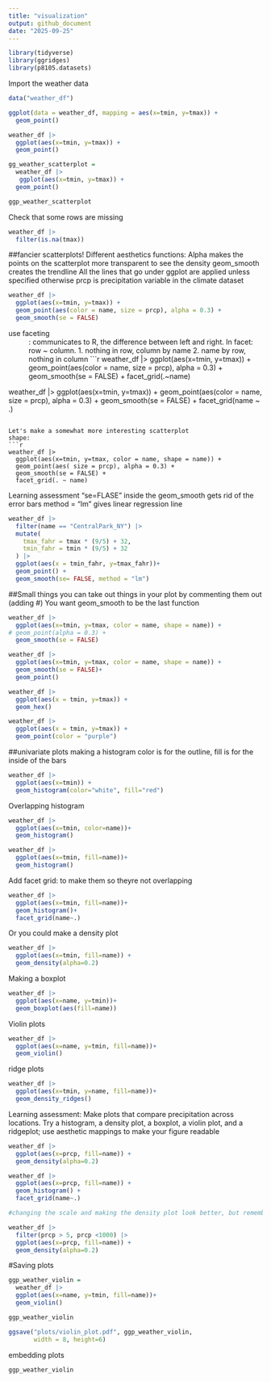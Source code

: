 ```yaml
---
title: "visualization"
output: github_document
date: "2025-09-25"
---
```


```r
library(tidyverse)
library(ggridges)
library(p8105.datasets)
```

Import the weather data
```r
data("weather_df")

```


```r
ggplot(data = weather_df, mapping = aes(x=tmin, y=tmax)) +
  geom_point()
```

```r
weather_df |>
  ggplot(aes(x=tmin, y=tmax)) +
  geom_point()
```

```r
gg_weather_scatterplot =
  weather_df |>
   ggplot(aes(x=tmin, y=tmax)) +
  geom_point()

ggp_weather_scatterplot
```

Check that some rows are missing
```r
weather_df |>
  filter(is.na(tmax))
```


##fancier scatterplots!
Different aesthetics functions:
Alpha makes the points on the scatterplot more transparent to see the density
geom_smooth creates the trendline
All the lines that go under ggplot are applied unless specified otherwise
prcp is precipitation variable in the climate dataset
```r
weather_df |>
  ggplot(aes(x=tmin, y=tmax)) +
  geom_point(aes(color = name, size = prcp), alpha = 0.3) +
  geom_smooth(se = FALSE)
```

use faceting
~ : communicates to R, the difference between left and right. In facet: row ~ column.
1. nothing in row, column by name
2. name by row, nothing in column
```r
weather_df |>
  ggplot(aes(x=tmin, y=tmax)) +
  geom_point(aes(color = name, size = prcp), alpha = 0.3) +
  geom_smooth(se = FALSE) +
  facet_grid(.~name)

weather_df |>
  ggplot(aes(x=tmin, y=tmax)) +
  geom_point(aes(color = name, size = prcp), alpha = 0.3) +
  geom_smooth(se = FALSE) +
  facet_grid(name ~ .)
```

Let's make a somewhat more interesting scatterplot
shape: 
```r
weather_df |>
  ggplot(aes(x=tmin, y=tmax, color = name, shape = name)) +
  geom_point(aes( size = prcp), alpha = 0.3) +
  geom_smooth(se = FALSE) +
  facet_grid(. ~ name)
```

Learning assessment
"se=FLASE" inside the geom_smooth gets rid of the error bars
method = "lm" gives linear regression line
```r
weather_df |>
  filter(name == "CentralPark_NY") |>
  mutate(
    tmax_fahr = tmax * (9/5) + 32,
    tmin_fahr = tmin * (9/5) + 32
  ) |>
  ggplot(aes(x = tmin_fahr, y=tmax_fahr))+
  geom_point() +
  geom_smooth(se= FALSE, method = "lm")
```

##Small things
you can take out things in your plot by commenting them out (adding #)
You want geom_smooth to be the last function
```r
weather_df |>
  ggplot(aes(x=tmin, y=tmax, color = name, shape = name)) +
# geom_point(alpha = 0.3) +
  geom_smooth(se = FALSE) 

weather_df |>
  ggplot(aes(x=tmin, y=tmax, color = name, shape = name)) +
  geom_smooth(se = FALSE)+
  geom_point() 
```

```r
weather_df |>
  ggplot(aes(x = tmin, y=tmax)) +
  geom_hex()
```

```r
weather_df |>
  ggplot(aes(x = tmin, y=tmax)) +
  geom_point(color = "purple")
```

##univariate plots
making a histogram
color is for the outline, fill is for the inside of the bars
```r
weather_df |>
  ggplot(aes(x=tmin)) +
  geom_histogram(color="white", fill="red")
```

Overlapping histogram
```r
weather_df |>
  ggplot(aes(x=tmin, color=name))+
  geom_histogram()

weather_df |>
  ggplot(aes(x=tmin, fill=name))+
  geom_histogram()
```

Add facet grid: to make them so theyre not overlapping
```r
weather_df |>
  ggplot(aes(x=tmin, fill=name))+
  geom_histogram()+
  facet_grid(name~.)
```

Or you could make a density plot
```r
weather_df |>
  ggplot(aes(x=tmin, fill=name)) +
  geom_density(alpha=0.2)
```

Making a boxplot
```r
weather_df |>
  ggplot(aes(x=name, y=tmin))+
  geom_boxplot(aes(fill=name))
```

Violin plots
```r
weather_df |>
  ggplot(aes(x=name, y=tmin, fill=name))+
  geom_violin()
```

ridge plots
```r
weather_df |>
  ggplot(aes(x=tmin, y=name, fill=name))+
  geom_density_ridges()
```

Learning assessment: Make plots that compare precipitation across locations. Try a histogram, a density plot, a boxplot, a violin plot, and a ridgeplot; use aesthetic mappings to make your figure readable
```r
weather_df |>
  ggplot(aes(x=prcp, fill=name)) +
  geom_density(alpha=0.2)

weather_df |>
  ggplot(aes(x=prcp, fill=name)) +
  geom_histogram() +
  facet_grid(name~.)

#changing the scale and making the density plot look better, but remember that you are only looking at when it's raining more than 5mm and less than 1000mm

weather_df |>
  filter(prcp > 5, prcp <1000) |>
  ggplot(aes(x=prcp, fill=name)) +
  geom_density(alpha=0.2)
```

#Saving plots

```r
ggp_weather_violin =
  weather_df |>
  ggplot(aes(x=name, y=tmin, fill=name))+
  geom_violin()

ggp_weather_violin

ggsave("plots/violin_plot.pdf", ggp_weather_violin,
       width = 8, height=6)
```

embedding plots
```r
ggp_weather_violin

```




